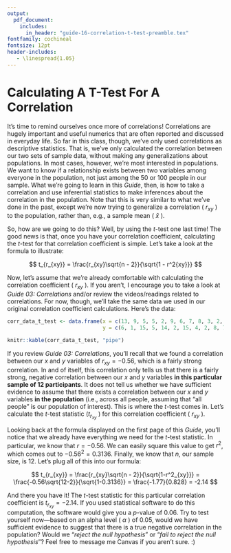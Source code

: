 ```yaml
---
output:
  pdf_document:
    includes:
      in_header: "guide-16-correlation-t-test-preamble.tex"
fontfamily: cochineal
fontsize: 12pt
header-includes:
   - \linespread{1.05}
---
```


# Calculating A T-Test For A Correlation

It’s time to remind ourselves once more of correlations! Correlations are hugely important and useful numerics that are often reported and discussed in everyday life. So far in this class, though, we’ve only used correlations as descriptive statistics. That is, we’ve only calculated the correlation between our two sets of sample data, without making any generalizations about populations. In most cases, however, we’re most interested in populations. We want to know if a relationship exists between two variables among everyone in the population, not just among the $50$ or $100$ people in our sample. What we’re going to learn in this _Guide_, then, is how to take a correlation and use inferential statistics to make inferences about the correlation in the population. Note that this is very similar to what we’ve done in the past, except we’re now trying to generalize a correlation ( $r_{xy}$ ) to the population, rather than, e.g., a sample mean ( $\bar{x}$ ).

So, how are we going to do this? Well, by using the _t_-test one last time! The good news is that, once you have your correlation coefficient, calculating the _t_-test for that correlation coefficient is simple. Let’s take a look at the formula to illustrate:

\begin{center}

t-test for Pearson's correlation

\end{center}


$$
t_{r_{xy}} = \frac{r_{xy}\sqrt{n - 2}}{\sqrt{1 - r^2{xy}}}
$$

Now, let’s assume that we’re already comfortable with calculating the correlation coefficient ( $r_{xy}$ ). If you aren’t, I encourage you to take a look at _Guide 03: Correlations_ and/or review the videos/readings related to correlations. For now, though, we’ll take the same data we used in our original correlation coefficient calculations. Here’s the data:  

```r

corr_data_t_test <- data.frame(x = c(13, 9, 5, 5, 2, 9, 6, 7, 8, 3, 2, 1),
                               y = c(6, 1, 15, 5, 14, 2, 15, 4, 2, 8, 7, 12))

knitr::kable(corr_data_t_test, "pipe")


```

\newpage 

If you review _Guide 03: Correlations_, you’ll recall that we found a correlation between our $x$ and $y$ variables of $r_{xy} = -0.56$, which is a fairly strong correlation. In and of itself, this correlation only tells us that there is a fairly strong, negative correlation between our $x$ and $y$ variables **in this particular sample of 12 participants**. It does not tell us whether we have sufficient evidence to assume that there exists a correlation between our $x$ and $y$ variables **in the population** (i.e., across all people, assuming that “all people” is our population of interest). This is where the _t_-test comes in. Let’s calculate the _t_-test statistic ($t_{r_{xy}}$ ) for this correlation coefficient ( $r_{xy}$ ).

Looking back at the formula displayed on the first page of this _Guide_, you’ll notice that we already have everything we need for the _t_-test statistic. In particular, we know that $r = -0.56$. We can easily square this value to get $r^2$, which comes out to $-0.56^2 = 0.3136$. Finally, we know that $n$, our sample size, is $12$. Let’s plug all of this into our formula:  

$$
t_{r_{xy}} = \frac{r_{xy}\sqrt{n - 2}}{\sqrt{1-r^2_{xy}}} = \frac{-0.56\sqrt{12-2}}{\sqrt{1-0.3136}} = \frac{-1.77}{0.828} = -2.14
$$

And there you have it! The _t_-test statistic for this particular correlation coefficient is $t_{r_{xy}} = -2.14$. If you used statistical software to do this computation, the software would give you a _p_-value of $0.06$. Try to test yourself now---based on an alpha level ( $\alpha$ ) of $0.05$, would we have sufficient evidence to suggest that there is a true negative correlation in the population? Would we “_reject the null hypothesis_” or “_fail to reject the null hypothesis_”? Feel free to message me Canvas if you aren’t sure. :)


